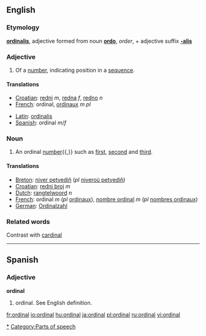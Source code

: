 ==English==

===Etymology===
{{L.}} '''[[ordinalis]]''', adjective formed from noun '''[[ordo]]''', ''order'', + adjective suffix '''[[-alis]]'''

===Adjective===
{{en-adj|-}}

# Of a [[number]], indicating position in a [[sequence]].

====Translations====
{{top}}
*[[Croatian]]: [[redni]] ''m'', [[redna]] ''f'', [[redno]] ''n''
*[[French]]: ordinal, [[ordinaux]] ''m pl''
{{mid}}
*[[Latin]]: [[ordinalis]]
*[[Spanish]]: ordinal ''m''/''f''
{{bottom}}

===Noun===
{{en-noun}}

# An ordinal [[number]]{{,}} such as [[first]], [[second]] and [[third]].

====Translations====
{{top}}
*[[Breton]]: [[niver petvediñ]] (''pl'' [[niveroù petvediñ]])
*[[Croatian]]: [[redni broj]] ''m''
*[[Dutch]]: [[rangtelwoord]] ''n''
*[[French]]: ordinal ''m'' (''pl'' [[ordinaux]]), [[nombre ordinal]] ''m'' (''pl'' [[nombres ordinaux]])
*[[German]]: [[Ordinalzahl]]
{{bottom}}

===Related words===
Contrast with [[cardinal]]

----

==Spanish==

===Adjective===
'''ordinal'''

# ordinal.  See English definition.

[[Category:Numbers|*]]
[[Category:Parts of speech]]

[[fr:ordinal]]
[[io:ordinal]]
[[hu:ordinal]]
[[ja:ordinal]]
[[pl:ordinal]]
[[ru:ordinal]]
[[vi:ordinal]]